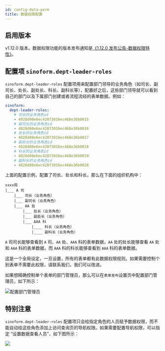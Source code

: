 ```yaml
---
id: config-data-perm
title: 数据权限配置
---
```


## 启用版本

v1.12.0 版本。数据权限功能的版本发布通知是[《1.12.0 发布公告-数据权限特性》](./changelog/changelog-v1.12.0#43-全新的数据权限)。

## 配置项 `sinoform.dept-leader-roles`

`sinoform.dept-leader-roles` 配置项用来配置部门领导的业务角色（如司长、副司长、处长、副处长、科长、副科长等），配置好之后，这些部门领导就可以看到自己的部门以及下属部门创建或者流程流经的表单数据。例如：

```yaml title="application.yaml"
sinoform:
  dept-leader-roles:
    # 司长的业务角色id
    - 4028d00e6ec42073016ec468e36b0015
    # 副司长的业务角色id
    - 4028d00e6ec42073016ec468e36b0016
    # 处长的业务角色id
    - 4028d00e6ec42073016ec468e36b0017
    # 副处长的业务角色id
    - 4028d00e6ec42073016ec468e36b0018
    # 科长的业务角色id
    - 4028d00e6ec42073016ec468e36b0019
    # 副科长的业务角色id
    - 4028d00e6ec42073016ec468e36b0020
```

上面的配置示例，配置了司长、处长和科长，那么在下面的组织机构中：

```
xxxx局
|___ A 司
    |___ 司长（业务角色）
    |___ 副司长（业务角色）
    |___ AA 处
        |___ 处长（业务角色）
        |___ 副处长（业务角色）
        |___ AAA 科
            |____ 科长（业务角色）
            |____ 副科长（业务角色）
```

`A` 司司长能够查看到 `A` 司、`AA` 处、`AAA` 科的表单数据，`AA` 处的处长能够查看 `AA` 处和 `AAA` 科的表单数据，而 `AAA` 科的科长能够查看到 `AAA` 科的表单数据。

这是一个全局设定，一旦设置，所有的表单都有此数据权限规则。如果需要控制个别表单不需要此权限，请联系我们，我们可以改进。

如果想精确控制单个表单的部门管理员，那么可以在`表单发布`设置页中配置部门管理员，如下所示：

![配置部门管理员](assets/config-data-perm/set-dept-admin.png)

## 特别注意

`sinoform.dept-leader-roles` 配置项只会给指定角色的人员赋予数据权限，而不能自动给这些角色添加上访问查询页的导航权限。如果需要配置导航权限，可以指定 “设置数据查看人员”，如下图所示：

![](assets/config-data-perm/set-data-viewer.png)
